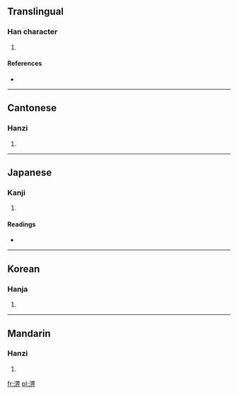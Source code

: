 ==Translingual==

===Han character===
{{Han char|rn=85|rad=水|as=08|sn=11|four=3612<sub>1</sub>|canj=水田一中 (EWML)}}

# {{defn|Han|sort=水08}}

====References====
* {{Han ref|kx=0630.130|dkj=17655|dj=1032.130|hdz=31649.050|uh=6DE0|ud=28128|bh=D5ED|bd=54765}}

----

==Cantonese==

===Hanzi===
{{yue-hanzi|jyut=|y=pei3}}

# {{defn|Cantonese|sort=水08}}

----

==Japanese==

===Kanji===
{{ja-kanji|grade=|rs=水08}}

# {{defn|Japanese|sort=水08}}

====Readings====
* {{ja-readings|on=[[ひ]] (hi), [[へい]] (hei), [[はい]] (hai)|kun=}}

----

==Korean==

===Hanja===
{{ko-hanja|hangeul=비|eumhun=|rv=bi|mr=pi|y=pi}}

# {{defn|Korean|sort=水08}}

----

==Mandarin==

===Hanzi===
{{cmn-hanzi|pin=[[pì]] ([[pi4]])|wg=p'i<sup>4</sup>}}

# {{defn|Mandarin|sort=水08}}

[[fr:淠]]
[[pl:淠]]